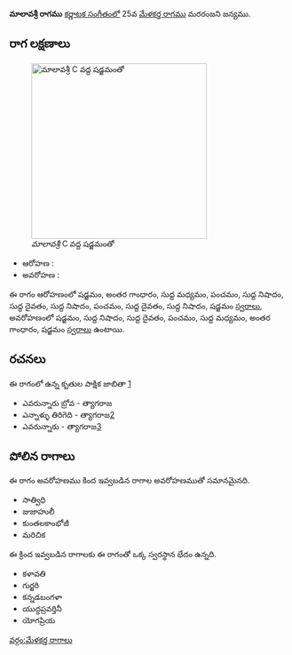 {{Infobox ragam
	| name          	= మాలావశ్రీ
	| synonym	    	= 
	| mela          	= 
	| chakra        	= 
	| janaka        	= 
	| type          	= షడవ
	| arohanam      	= {{svaraC|S|G3|M1|P|N1|D1|N1|P|D1|N1|S'}} 
	| avarohanam    	= {{svaraC|S'|N1|D1|P|M1|G3|S}}
	| jeeva         	=
	| chhaya        	=
	| nyasa         	=
	| vishesha      	= 
	| equivalent  		= 
}}
{{కర్ణాటక సంగీత రాగాలు}}
'''మాలావశ్రీ రాగము''' [[కర్ణాటక సంగీతం]]లో 25వ [[మేళకర్త రాగము]] మరరంజని జన్యము. 


==రాగ లక్షణాలు==
[[Image:malavashri_kb2wiki.png|thumb|right|316px|''మాలావశ్రీ'' C వద్ద షడ్జమంతో]]

* ఆరోహణ : {{svaraC|S|G3|M1|P|N1|D1|N1|P|D1|N1|S'}} 
* అవరోహణ : {{svaraC|S'|N1|D1|P|M1|G3|S}}

ఈ రాగం ఆరోహణంలో షడ్జమం, అంతర గాంధారం, సుద్ద మధ్యమం, పంచమం, సుద్ద నిషాదం, సుద్ద దైవతం, సుద్ద నిషాదం, పంచమం, సుద్ద దైవతం, సుద్ద నిషాదం, షడ్జమం [[స్వరాలు]], అవరోహణంలో షడ్జమం, సుద్ద నిషాదం, సుద్ద దైవతం, పంచమం, సుద్ద మధ్యమం, అంతర గాంధారం, షడ్జమం [[స్వరాలు]] ఉంటాయి.

==రచనలు==
ఈ రాగంలో ఉన్న కృతుల పాక్షిక జాబితా [https://github.com/ssrihari/ragavardhini/blob/master/ragas/kritis.psv]
* ఎవరున్నారు బ్రోవ - త్యాగరాజ
* ఎన్నాళ్ళు తిరిగెది - త్యాగరాజ[http://www.karnatik.com/c2299.shtml]
* ఎవరున్నారు - త్యాగరాజ[http://www.karnatik.com/c2327.shtml]




==పోలిన రాగాలు==
ఈ రాగం అవరోహణము కింద ఇవ్వబడిన రాగాల అవరోహణముతో సమానమైనది.
* సాత్విధి
* జుజాహులీ
* కుంతలకాంభోజీ
* మరిచిక

ఈ క్రింద ఇవ్వబడిన రాగాలకు ఈ రాగంతో ఒక్క స్వరస్థాన భేదం ఉన్నది.
* కళావతి
* గుర్జరి
* కన్నడబంగళా
* యుద్ధప్రవర్తినీ
* యోగప్రియ



[[వర్గం:మేళకర్త రాగాలు]]